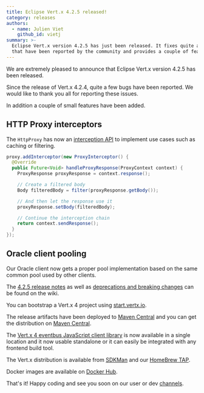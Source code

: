 ```yaml
---
title: Eclipse Vert.x 4.2.5 released!
category: releases
authors:
  - name: Julien Viet
    github_id: vietj
summary: >-
  Eclipse Vert.x version 4.2.5 has just been released. It fixes quite a few bugs
  that have been reported by the community and provides a couple of features
---
```


We are extremely pleased to announce that Eclipse Vert.x version 4.2.5 has been released.

Since the release of Vert.x 4.2.4, quite a few bugs have been reported. We would like to thank you all for reporting these issues.

In addition a couple of small features have been added.

## HTTP Proxy interceptors

The `HttpProxy` has now an [interception API](https://vertx.io/docs/vertx-http-proxy/java/#_proxy_interception) to implement use cases such as caching or filtering.

```java
proxy.addInterceptor(new ProxyInterceptor() {
  @Override
  public Future<Void> handleProxyResponse(ProxyContext context) {
    ProxyResponse proxyResponse = context.response();

    // Create a filtered body
    Body filteredBody = filter(proxyResponse.getBody());

    // And then let the response use it
    proxyResponse.setBody(filteredBody);

    // Continue the interception chain
    return context.sendResponse();
  }
});
```

## Oracle client pooling

Our Oracle client now gets a proper pool implementation based on the same common pool used by other clients.

The [4.2.5 release notes](https://github.com/vert-x3/wiki/wiki/4.2.4-Release-Notes) as well as
[deprecations and breaking changes](https://github.com/vert-x3/wiki/wiki/4.2.5-Deprecations-and-breaking-changes)
 can be found on the wiki.

You can bootstrap a Vert.x 4 project using [start.vertx.io](https://start.vertx.io).

The release artifacts have been deployed to [Maven Central](https://search.maven.org/search?q=g:io.vertx%20AND%20v:4.2.5) and
you can get the distribution on [Maven Central](https://repo1.maven.org/maven2/io/vertx/vertx-stack-manager/4.2.5/).

The [Vert.x 4 eventbus JavaScript client library](https://www.npmjs.com/package/@vertx/eventbus-bridge-client.js) is now available
in a single location and it now usable standalone or it can easily be integrated with any frontend build tool.

The Vert.x distribution is available from [SDKMan](https://sdkman.io) and our
[HomeBrew TAP](https://github.com/vertx-distrib/homebrew-tap).

Docker images are available on [Docker Hub](https://hub.docker.com/u/vertx/).

That's it! Happy coding and see you soon on our user or dev [channels](https://vertx.io/channels).
